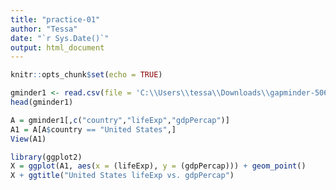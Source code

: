 ---
title: "practice-01"
author: "Tessa"
date: "`r Sys.Date()`"
output: html_document
---

```{r setup, include=FALSE}
knitr::opts_chunk$set(echo = TRUE)
```

```{r}
gminder1 <- read.csv(file = 'C:\\Users\\tessa\\Downloads\\gapminder-5060.csv')
head(gminder1)
```
```{r}
A = gminder1[,c("country","lifeExp","gdpPercap")]
A1 = A[A$country == "United States",]
View(A1)
```

```{r}
library(ggplot2)
X = ggplot(A1, aes(x = (lifeExp), y = (gdpPercap))) + geom_point() 
X + ggtitle("United States lifeExp vs. gdpPercap")
```


